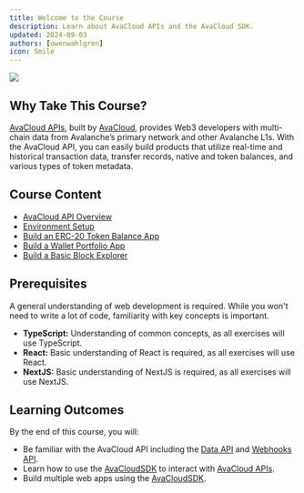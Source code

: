 ```yaml
---
title: Welcome to the Course
description: Learn about AvaCloud APIs and the AvaCloud SDK.
updated: 2024-09-03
authors: [owenwahlgren]
icon: Smile
---
```


![](/course-banner/avacloudapis.jpg)
## Why Take This Course?

[AvaCloud APIs](https://developers.avacloud.io/introduction), built by [AvaCloud](https://avacloud.io/), provides Web3 developers with multi-chain data from Avalanche’s primary network and other Avalanche L1s. With the AvaCloud API, you can easily build products that utilize real-time and historical transaction data, transfer records, native and token balances, and various types of token metadata.

## Course Content

- [AvaCloud API Overview](/course/avacloudapis/02-overview/01-about)
- [Environment Setup](/course/avacloudapis/03-environment-setup/01-avacloud-account)
- [Build an ERC-20 Token Balance App](/course/avacloudapis/04-erc20-token-balance-app/01-overview)
- [Build a Wallet Portfolio App](/course/avacloudapis/05-wallet-portfolio-app/01-overview)
- [Build a Basic Block Explorer](/course/avacloudapis/06-block-explorer-app/01-overview)

## Prerequisites

A general understanding of web development is required. While you won't need to write a lot of code, familiarity with key concepts is important.

- **TypeScript:** Understanding of common concepts, as all exercises will use TypeScript.
- **React:** Basic understanding of React is required, as all exercises will use React.
- **NextJS:** Basic understanding of NextJS is required, as all exercises will use NextJS.

## Learning Outcomes

By the end of this course, you will:

- Be familiar with the AvaCloud API including the [Data API](https://developers.avacloud.io/data-api/overview) and [Webhooks API](https://developers.avacloud.io/webhooks-api/overview).
- Learn how to use the [AvaCloudSDK](https://github.com/ava-labs/avacloud-sdk-typescript) to interact with [AvaCloud APIs](https://developers.avacloud.io/introduction).
- Build multiple web apps using the [AvaCloudSDK](https://github.com/ava-labs/avacloud-sdk-typescript).

